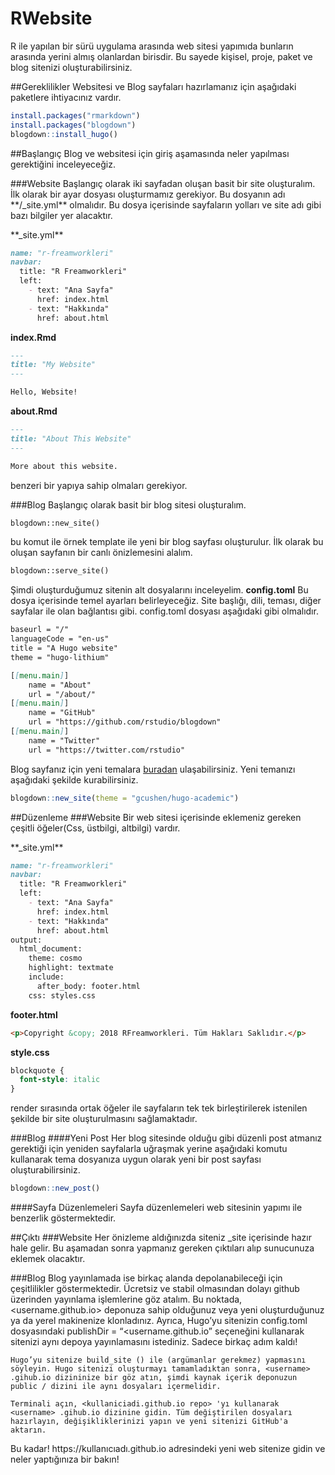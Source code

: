 # RWebsite
R ile yapılan bir sürü uygulama arasında web sitesi yapımıda bunların arasında yerini almış olanlardan birisdir. Bu sayede kişisel, proje, paket ve blog sitenizi oluşturabilirsiniz.

##Gereklilikler
Websitesi ve Blog sayfaları hazırlamanız için aşağıdaki paketlere ihtiyacınız vardır.
```{r eval=FALSE}
install.packages("rmarkdown")
install.packages("blogdown")
blogdown::install_hugo()
```
##Başlangıç
Blog ve websitesi için giriş aşamasında neler yapılması gerektiğini inceleyeceğiz.

###Website
Başlangıç olarak iki sayfadan oluşan basit bir site oluşturalım. İlk olarak bir ayar dosyası oluşturmamız gerekiyor. Bu dosyanın adı **/_site.yml** olmalıdır. Bu dosya içerisinde sayfaların yolları ve site adı gibi bazı bilgiler yer alacaktır.

**_site.yml**
```{markdown}
name: "r-freamworkleri"
navbar:
  title: "R Freamworkleri"
  left:
    - text: "Ana Sayfa"
      href: index.html
    - text: "Hakkında"
      href: about.html
```


**index.Rmd**
```{markdown}
---
title: "My Website"
---

Hello, Website!
```

**about.Rmd**
```{markdown}
---
title: "About This Website"
---

More about this website.
```

benzeri bir yapıya sahip olmaları gerekiyor.

###Blog
Başlangıç olarak basit bir blog sitesi oluşturalım.

```{markdown}
blogdown::new_site()
```
bu komut ile örnek template ile yeni bir blog sayfası oluşturulur. İlk olarak bu oluşan sayfanın bir canlı önizlemesini alalım.
```{markdown}
blogdown::serve_site()
```

Şimdi oluşturduğumuz sitenin alt dosyalarını inceleyelim.
**config.toml**
Bu dosya içerisinde temel ayarları belirleyeceğiz. Site başlığı, dili, teması, diğer sayfalar ile olan bağlantısı gibi. config.toml dosyası aşağıdaki gibi olmalıdır.
```{markdown}
baseurl = "/"
languageCode = "en-us"
title = "A Hugo website"
theme = "hugo-lithium"

[[menu.main]]
    name = "About"
    url = "/about/"
[[menu.main]]
    name = "GitHub"
    url = "https://github.com/rstudio/blogdown"
[[menu.main]]
    name = "Twitter"
    url = "https://twitter.com/rstudio"
```
Blog sayfanız için yeni temalara [buradan](http://themes.gohugo.io/) ulaşabilirsiniz. Yeni temanızı aşağıdaki şekilde kurabilirsiniz.
```{r eval=FALSE}
blogdown::new_site(theme = "gcushen/hugo-academic")
```

##Düzenleme
###Website
Bir web sitesi içerisinde eklemeniz gereken çeşitli öğeler(Css, üstbilgi, altbilgi) vardır.

**_site.yml**
```{markdown}
name: "r-freamworkleri"
navbar:
  title: "R Freamworkleri"
  left:
    - text: "Ana Sayfa"
      href: index.html
    - text: "Hakkında"
      href: about.html
output:
  html_document:
    theme: cosmo
    highlight: textmate
    include:
      after_body: footer.html
    css: styles.css
```

**footer.html**
```{html}
<p>Copyright &copy; 2018 RFreamworkleri. Tüm Hakları Saklıdır.</p>
```

**style.css**
```{css}
blockquote {
  font-style: italic
}
```

render sırasında ortak öğeler ile sayfaların tek tek birleştirilerek istenilen şekilde bir site oluşturulmasını sağlamaktadır.

###Blog
####Yeni Post
Her blog sitesinde olduğu gibi düzenli post atmanız gerektiği için yeniden sayfalarla uğraşmak yerine aşağıdaki komutu kullanarak tema dosyanıza uygun olarak yeni bir post sayfası oluşturabilirsiniz.
```{r eval=FALSE}
blogdown::new_post()
```

####Sayfa Düzenlemeleri
Sayfa düzenlemeleri web sitesinin yapımı ile benzerlik göstermektedir.

##Çıktı
###Website
Her önizleme aldığınızda siteniz _site içerisinde hazır hale gelir. Bu aşamadan sonra yapmanız gereken çıktıları alıp sunucunuza eklemek olacaktır.

###Blog
Blog yayınlamada ise birkaç alanda depolanabileceği için çeşitlilikler göstermektedir. Ücretsiz ve stabil olmasından dolayı github üzerinden yayınlama işlemlerine göz atalım.
Bu noktada, <username.github.io> deponuza sahip olduğunuz veya yeni oluşturduğunuz ya da yerel makinenize klonladınız. Ayrıca, Hugo’yu sitenizin config.toml dosyasındaki publishDir = "<username.github.io" seçeneğini kullanarak sitenizi aynı depoya yayınlamasını istediniz. Sadece birkaç adım kaldı!

    Hugo’yu sitenize build_site () ile (argümanlar gerekmez) yapmasını söyleyin. Hugo sitenizi oluşturmayı tamamladıktan sonra, <username> .gihub.io dizininize bir göz atın, şimdi kaynak içerik deponuzun public / dizini ile aynı dosyaları içermelidir.

    Terminali açın, <kullaniciadi.github.io repo> 'yı kullanarak <username> .gihub.io dizinine gidin. Tüm değiştirilen dosyaları hazırlayın, değişikliklerinizi yapın ve yeni sitenizi GitHub'a aktarın.

Bu kadar! https://kullanıcıadı.github.io adresindeki yeni web sitenize gidin ve neler yaptığınıza bir bakın!
